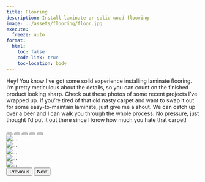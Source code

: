 ```yaml
---
title: Flooring
description: Install laminate or solid wood flooring
image: ../assets/flooring/floor.jpg
execute: 
  freeze: auto
format:
  html:
    toc: false
    code-link: true
    toc-location: body
---
```


Hey! You know I've got some solid experience installing laminate flooring. I'm pretty meticulous about the details, so you can count on the finished product looking sharp. Check out these photos of some recent projects I've wrapped up. If you're tired of that old nasty carpet and want to swap it out for some easy-to-maintain laminate, just give me a shout. We can catch up over a beer and I can walk you through the whole process. No pressure, just thought I'd put it out there since I know how much you hate that carpet!

```{=html}
<div id="carouselExampleIndicators" class="carousel slide">
  <div class="carousel-indicators">
    <button type="button" data-bs-target="#carouselExampleIndicators" data-bs-slide-to="0" class="active" aria-current="true" aria-label="Slide 1"></button>
    <button type="button" data-bs-target="#carouselExampleIndicators" data-bs-slide-to="1" aria-label="Slide 2"></button>
    <button type="button" data-bs-target="#carouselExampleIndicators" data-bs-slide-to="2" aria-label="Slide 3"></button>
    <button type="button" data-bs-target="#carouselExampleIndicators" data-bs-slide-to="3" aria-label="Slide 4"></button>
    <button type="button" data-bs-target="#carouselExampleIndicators" data-bs-slide-to="4" aria-label="Slide 5"></button>
  </div>
  <div class="carousel-inner">
    <div class="carousel-item active">
      <img src="../assets/flooring/floor.jpg" class="d-block center-cropped" alt="...">
    </div>
    <div class="carousel-item">
      <img src="../assets/flooring/herringbone.jpg" class="d-block center-cropped" alt="...">
    </div>
    <div class="carousel-item">
      <img src="../assets/flooring/laminate.jpg" class="d-block center-cropped" alt="...">
    </div>
    <div class="carousel-item">
      <img src="../assets/flooring/stair.jpg" class="d-block center-cropped" alt="...">
    </div>
    <div class="carousel-item">
      <img src="../assets/flooring/stair2.jpg" class="d-block center-cropped" alt="...">
    </div>
  </div>
  <button class="carousel-control-prev" type="button" data-bs-target="#carouselExampleIndicators" data-bs-slide="prev">
    <span class="carousel-control-prev-icon" aria-hidden="true"></span>
    <span class="visually-hidden">Previous</span>
  </button>
  <button class="carousel-control-next" type="button" data-bs-target="#carouselExampleIndicators" data-bs-slide="next">
    <span class="carousel-control-next-icon" aria-hidden="true"></span>
    <span class="visually-hidden">Next</span>
  </button>
</div>
```